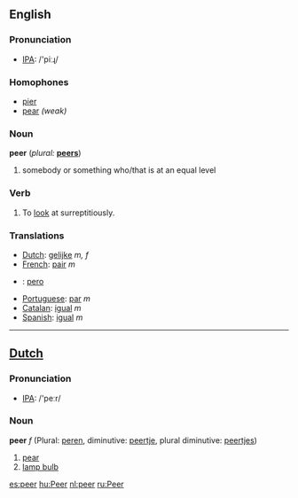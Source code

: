 ==English==

===Pronunciation===
*[[w:IPA|IPA]]: /'piːɻ/

===Homophones===
* [[pier]]
* [[pear]] ''(weak)''

===Noun===
'''peer'''  (''plural:'' '''[[peers]]''')
# somebody or something who/that is at an equal level

===Verb===
{{en-infl-reg-consonant|peer||}}
# To [[look]] at surreptitiously.

===Translations===
*[[Dutch]]: [[gelijke]] ''m, f''
*[[French]]: [[pair]] ''m''
* {{io}} : [[pero]]
*[[Portuguese]]: [[par]] ''m''
*[[Catalan]]: [[igual]] ''m''
*[[Spanish]]: [[igual]] ''m''

----
==[[Dutch]]==
=== Pronunciation ===
*[[w:IPA|IPA]]: /'peːr/

=== Noun ===
'''peer''' ''f'' (Plural: [[peren]], diminutive: [[peertje]], plural diminutive: [[peertjes]])

#[[pear]]
#[[lamp bulb]]

[[es:peer]]
[[hu:Peer]]
[[nl:peer]]
[[ru:Peer]]